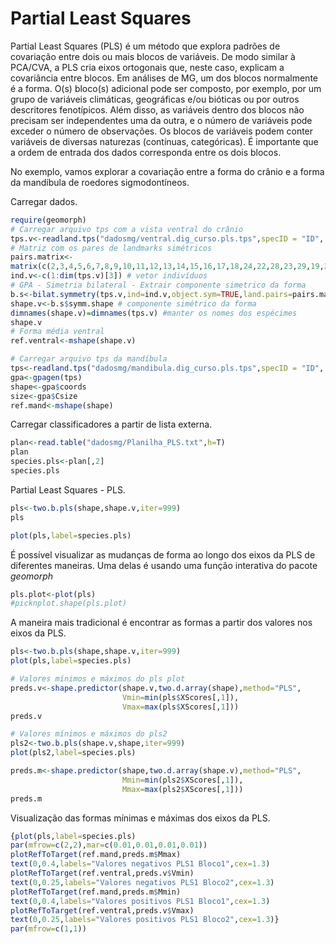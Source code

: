 # Partial Least Squares

Partial Least Squares (PLS) é um método que explora padrões de covariação entre dois ou mais blocos de variáveis. De modo similar à PCA/CVA, a PLS cria eixos ortogonais que, neste caso, explicam a covariância entre blocos. Em análises de MG, um dos blocos normalmente é a forma. O(s) bloco(s) adicional pode ser composto, por exemplo, por um grupo de variáveis climáticas, geográficas e/ou bióticas ou por outros descritores fenotípicos. Além disso, as variáveis dentro dos blocos não precisam ser independentes uma da outra, e o número de variáveis pode exceder o número de observações. Os blocos de variáveis podem conter variáveis de diversas naturezas (contínuas, categóricas). É importante que a ordem de entrada dos dados corresponda entre os dois blocos.

No exemplo, vamos explorar a covariação entre a forma do crânio e a forma da mandíbula de roedores sigmodontíneos.

Carregar dados.
```r
require(geomorph)
# Carregar arquivo tps com a vista ventral do crânio
tps.v<-readland.tps("dadosmg/ventral.dig_curso.pls.tps",specID = "ID", readcurves = FALSE)
# Matriz com os pares de landmarks simétricos
pairs.matrix<-
matrix(c(2,3,4,5,6,7,8,9,10,11,12,13,14,15,16,17,18,24,22,28,23,29,19,25,20,26,21,27,30,31,33,34,35,36,37,38,39,40,41,42,43,44,45,46,47,48,49,50,51,52,55,56),nrow=26,ncol=2,byrow=T)
ind.v<-c(1:dim(tps.v)[3]) # vetor indivíduos
# GPA - Simetria bilateral - Extrair componente simetrico da forma
b.s<-bilat.symmetry(tps.v,ind=ind.v,object.sym=TRUE,land.pairs=pairs.matrix)
shape.v<-b.s$symm.shape # componente simétrico da forma
dimnames(shape.v)=dimnames(tps.v) #manter os nomes dos espécimes
shape.v
# Forma média ventral
ref.ventral<-mshape(shape.v)

# Carregar arquivo tps da mandíbula
tps<-readland.tps("dadosmg/mandibula.dig_curso.pls.tps",specID = "ID", readcurves = FALSE)
gpa<-gpagen(tps)
shape<-gpa$coords
size<-gpa$Csize
ref.mand<-mshape(shape)
```

Carregar classificadores a partir de lista externa.
```r
plan<-read.table("dadosmg/Planilha_PLS.txt",h=T)
plan
species.pls<-plan[,2]
species.pls
```

Partial Least Squares - PLS.
```r
pls<-two.b.pls(shape,shape.v,iter=999)
pls

plot(pls,label=species.pls)
```

É possível visualizar as mudanças de forma ao longo dos eixos da PLS de diferentes maneiras.
Uma delas é usando uma função interativa do pacote *geomorph*
```r
pls.plot<-plot(pls)
#picknplot.shape(pls.plot)
```

A maneira mais tradicional é encontrar as formas a partir dos valores nos eixos da PLS.
```r
pls<-two.b.pls(shape,shape.v,iter=999)
plot(pls,label=species.pls)

# Valores mínimos e máximos do pls plot
preds.v<-shape.predictor(shape.v,two.d.array(shape),method="PLS",
                         Vmin=min(pls$XScores[,1]),
                         Vmax=max(pls$XScores[,1])) 
preds.v

# Valores mínimos e máximos do pls2
pls2<-two.b.pls(shape.v,shape,iter=999)
plot(pls2,label=species.pls)

preds.m<-shape.predictor(shape,two.d.array(shape.v),method="PLS",
                         Mmin=min(pls2$XScores[,1]),
                         Mmax=max(pls2$XScores[,1])) 
preds.m
```

Visualização das formas mínimas e máximas dos eixos da PLS.
```r
{plot(pls,label=species.pls)
par(mfrow=c(2,2),mar=c(0.01,0.01,0.01,0.01))
plotRefToTarget(ref.mand,preds.m$Mmax)
text(0,0.4,labels="Valores negativos PLS1 Bloco1",cex=1.3)
plotRefToTarget(ref.ventral,preds.v$Vmin)
text(0,0.25,labels="Valores negativos PLS1 Bloco2",cex=1.3)
plotRefToTarget(ref.mand,preds.m$Mmin)
text(0,0.4,labels="Valores positivos PLS1 Bloco1",cex=1.3)
plotRefToTarget(ref.ventral,preds.v$Vmax)
text(0,0.25,labels="Valores positivos PLS1 Bloco2",cex=1.3)}
par(mfrow=c(1,1))
```



